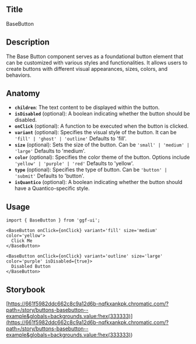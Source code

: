 ## Title

BaseButton

## Description

The Base Button component serves as a foundational button element that can be customized with various styles and functionalities. It allows users to create buttons with different visual appearances, sizes, colors, and behaviors.

## Anatomy

- **`children`**: The text content to be displayed within the button.
- **`isDisabled`** (optional): A boolean indicating whether the button should be disabled.
- **`onClick`** (optional): A function to be executed when the button is clicked.
- **`variant`** (optional): Specifies the visual style of the button. It can be `'fill' | 'ghost' | 'outline'` Defaults to 'fill'.
- **`size`** (optional): Sets the size of the button. Can be `'small' | 'medium' | 'large'` Defaults to 'medium'.
- **`color`** (optional): Specifies the color theme of the button. Options include `'yellow' | 'purple' | 'red'` Defaults to 'yellow'.
- **`type`** (optional): Specifies the type of button. Can be `'button' | 'submit'` Defaults to 'button'.
- **`isQuantico`** (optional): A boolean indicating whether the button should have a Quantico-specific style.

## Usage

```tsx
import { BaseButton } from 'ggf-ui';
```

```tsx
<BaseButton onClick={onClick} variant='fill' size='medium' color='yellow'>
  Click Me
</BaseButton>
```

```tsx
<BaseButton onClick={onClick} variant='outline' size='large' color='purple' isDisabled={true}>
  Disabled Button
</BaseButton>
```

## Storybook

[https://661f5982ddc662c8c9a12d6b-nqfkxankpk.chromatic.com/?path=/story/buttons-basebutton--example&globals=backgrounds.value:!hex(333333)](<https://661f5982ddc662c8c9a12d6b-nqfkxankpk.chromatic.com/?path=/story/buttons-basebutton--example&globals=backgrounds.value:!hex(333333)>)
